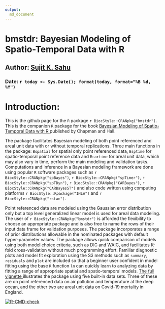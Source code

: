 ```yaml
---
output: 
  md_document
---
```

# bmstdr: Bayesian Modeling of Spatio-Temporal Data with R 
## Author: <a href="https://www.sujitsahu.com/">Sujit K. Sahu </a>
### Date: `r today <- Sys.Date(); format(today, format="%B %d,  %Y")`
# Introduction: 

 This is the github page for the `R` package `r BiocStyle::CRANpkg("bmstdr")`. This is the companion `R` package for the book  <a href="https://www.sujitsahu.com/bookbmstdr/">Bayesian Modeling of Spatio-Temporal Data with R </a> published by Chapman and Hall.   
 <p> 
 The package facilitates Bayesian modeling of both point referenced and areal unit data with or without temporal replications. Three main functions in the package: `Bspatial` for spatial only point referenced data,   `Bsptime` for spatio-temporal point reference data  and `Bcartime` for  areal unit data,  which may also vary in time,  perform the main modeling and validation tasks. Computations and inference in a Bayesian modeling framework   are done using popular `R` software packages such as `r BiocStyle::CRANpkg("spBayes")`, `r BiocStyle::CRANpkg("spTimer")`,  `r BiocStyle::CRANpkg("spTDyn")`, `r BiocStyle::CRANpkg("CARBayes")`, `r BiocStyle::CRANpkg("CARBayesST")` and also code written using computing platforms  `r BiocStyle::Rpackage("INLA")` and `r BiocStyle::CRANpkg("rstan")`. 
 
 <p> 
 
  Point referenced data are modeled using the Gaussian error distribution only but a top level  generalized linear model is used for areal data modeling. The user of `r BiocStyle::CRANpkg("bmstdr")` is afforded the flexibility to choose an appropriate package and is also free to name the rows of their input data frame for validation  purposes. The package  incorporates a range of prior distributions allowable in the nominated  packages with default hyper-parameter values.   The package allows quick comparison of models using both model choice criteria,  such as DIC  and WAIC,  and facilitates K-fold cross-validation without much programming effort. Familiar diagnostic plots and model fit exploration using the S3 methods such as  `summary`, `residuals` and `plot` are included so that a beginner user  confident in model fitting using the base `R` function  `lm` can quickly learn to analyzing data by fitting  a range of appropriate spatial and spatio-temporal models.  <a href="https://www.sujitsahu.com/bmbook/bmstdr-full_vignette.html"> The full vignette </a> illustrates the package using five built-in data sets.  Three of these are on point referenced data on air pollution and temperature at the deep ocean,  and the other two are areal unit data on Covid-19 mortality in England. 
<p> 

<!-- badges: start -->
  [![R-CMD-check](https://github.com/sujit-sahu/bmstdr/actions/workflows/R-CMD-check.yaml/badge.svg)](https://github.com/sujit-sahu/bmstdr/actions/workflows/R-CMD-check.yaml)
  <!-- badges: end -->
  